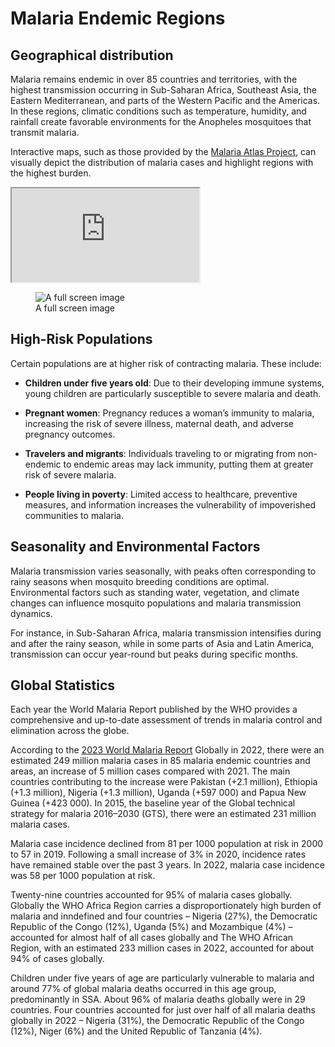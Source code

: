 # Malaria Endemic Regions

## Geographical distribution

Malaria remains endemic in over 85 countries and territories, with the highest transmission occurring in Sub-Saharan Africa, Southeast Asia, the Eastern Mediterranean, and parts of the Western Pacific and the Americas. In these regions, climatic conditions such as temperature, humidity, and rainfall create favorable environments for the Anopheles mosquitoes that transmit malaria.

Interactive maps, such as those provided by the [Malaria Atlas Project](https://malariaatlas.org/), can visually depict the distribution of malaria cases and highlight regions with the highest burden.

::: {.column-screen}
<iframe src="https://data.malariaatlas.org/maps?layers=Malaria:202406_Global_Pf_Parasite_Rate"></iframe>
:::

::: {.column-screen}
![A full screen image](figures/lifecycle.png)
:::

## High-Risk Populations

Certain populations are at higher risk of contracting malaria. These include:

-   **Children under five years old**: Due to their developing immune systems, young children are particularly susceptible to severe malaria and death.

-   **Pregnant women**: Pregnancy reduces a woman's immunity to malaria, increasing the risk of severe illness, maternal death, and adverse pregnancy outcomes.

-   **Travelers and migrants**: Individuals traveling to or migrating from non-endemic to endemic areas may lack immunity, putting them at greater risk of severe malaria.

-   **People living in poverty**: Limited access to healthcare, preventive measures, and information increases the vulnerability of impoverished communities to malaria.

## Seasonality and Environmental Factors

Malaria transmission varies seasonally, with peaks often corresponding to rainy seasons when mosquito breeding conditions are optimal. Environmental factors such as standing water, vegetation, and climate changes can influence mosquito populations and malaria transmission dynamics.

For instance, in Sub-Saharan Africa, malaria transmission intensifies during and after the rainy season, while in some parts of Asia and Latin America, transmission can occur year-round but peaks during specific months.

## Global Statistics

Each year the World Malaria Report published by the WHO provides a comprehensive and up-to-date assessment of trends in malaria control and elimination across the globe.

According to the [2023 World Malaria Report](https://www.who.int/teams/global-malaria-programme/reports/world-malaria-report-2023) Globally in 2022, there were an estimated 249 million malaria cases in 85 malaria endemic countries and areas, an increase of 5 million cases compared with 2021. The main countries contributing to the increase were Pakistan (+2.1 million), Ethiopia (+1.3 million), Nigeria (+1.3 million), Uganda (+597 000) and Papua New Guinea (+423 000). In 2015, the baseline year of the Global technical strategy for malaria 2016--2030 (GTS), there were an estimated 231 million malaria cases.

Malaria case incidence declined from 81 per 1000 population at risk in 2000 to 57 in 2019. Following a small increase of 3% in 2020, incidence rates have remained stable over the past 3 years. In 2022, malaria case incidence was 58 per 1000 population at risk.

Twenty-nine countries accounted for 95% of malaria cases globally. Globally the WHO Africa Region carries a disproportionately high burden of malaria and inndefined and four countries -- Nigeria (27%), the Democratic Republic of the Congo (12%), Uganda (5%) and Mozambique (4%) -- accounted for almost half of all cases globally and The WHO African Region, with an estimated 233 million cases in 2022, accounted for about 94% of cases globally.

Children under five years of age are particularly vulnerable to malaria and around 77% of global malaria deaths occurred in this age group, predominantly in SSA. About 96% of malaria deaths globally were in 29 countries. Four countries accounted for just over half of all malaria deaths globally in 2022 -- Nigeria (31%), the Democratic Republic of the Congo (12%), Niger (6%) and the United Republic of Tanzania (4%).
